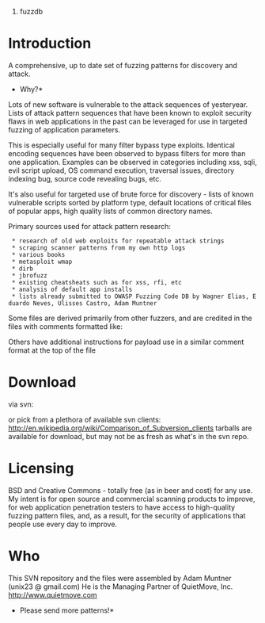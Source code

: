 #fuzzdb

= Introduction =
A comprehensive, up to date set of fuzzing patterns for discovery and attack. 

*Why?*

Lots of new software is vulnerable to the attack sequences of yesteryear. Lists of attack pattern sequences that have been known to exploit security flaws in web applications in the past can be leveraged for use in targeted fuzzing of application parameters. 

This is especially useful for many filter bypass type exploits. Identical encoding sequences have been observed to bypass filters for more than one application. Examples can be observed in categories including xss, sqli, evil script upload, OS command execution, traversal issues, directory indexing bug, source code revealing bugs, etc.

It's also useful for targeted use of brute force for discovery - lists of known vulnerable scripts sorted by platform type, default locations of critical files of popular apps, high quality lists of common directory names.

Primary sources used for attack pattern research:

  * research of old web exploits for repeatable attack strings
  * scraping scanner patterns from my own http logs
  * various books
  * metasploit wmap
  * dirb
  * jbrofuzz
  * existing cheatsheats such as for xss, rfi, etc
  * analysis of default app installs
  * lists already submitted to OWASP Fuzzing Code DB by Wagner Elias, Eduardo Neves, Ulisses Castro, Adam Muntner

Some files are derived primarily from other fuzzers, and are credited in the files with comments formatted like:

{{{# This file is primarily derived from source xyz}}}

Others have additional instructions for payload use in a similar comment format at the top of the file

= Download =

via svn:
{{{svn checkout http://fuzzdb.googlecode.com/svn/trunk/ fuzzdb-read-only}}}

or pick from a plethora of available svn clients: http://en.wikipedia.org/wiki/Comparison_of_Subversion_clients
tarballs are available for download, but may not be as fresh as what's in the svn repo.

= Licensing =
BSD and Creative Commons - totally free (as in beer and cost) for any use. My intent is for open source and commercial scanning products to improve, for web application penetration testers to have access to high-quality fuzzing pattern files, and, as a result, for the security of applications that people use every day to improve.

= Who =
This SVN repository and the files were assembled by Adam Muntner (unix23 @ gmail.com)
He is the Managing Partner of QuietMove, Inc. http://www.quietmove.com

*Please send more patterns!*